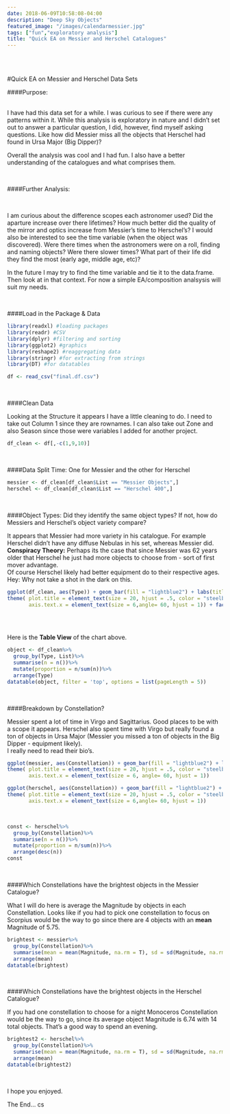 ```yaml
---
date: 2018-06-09T10:58:08-04:00
description: "Deep Sky Objects"
featured_image: "/images/calendarmessier.jpg"
tags: ["fun","exploratory analysis"]
title: "Quick EA on Messier and Herschel Catalogues"
---
```




<br>
<br>

#Quick EA on Messier and Herschel Data Sets
<br>

####Purpose:

<br>
I have had this data set for a while.  I was curious to see if there were any patterns within it.  While this analysis is exploratory in nature and I didn't set out to answer a particular question, I did, however, find myself asking questions. Like how did Messier miss all the objects that Herschel had found in Ursa Major (Big Dipper)?  

Overall the analysis was cool and I had fun. I also have a better understanding of the catalogues and what comprises them.  


<br>

####Further Analysis:

<br>

I am curious about the difference scopes each astronomer used? Did the aparture increase over there lifetimes?  How much better did the quality of the mirror and optics increase from Messier's time to Herschel's?
I would also be interested to see the time variable (when the object was discovered).  Were there times when the astronomers were on a roll, finding and naming objects?  Were there slower times?  What part of their life did they find the most (early age, middle age, etc)?  

In the future I may try to find the time variable and tie it to the data.frame.  Then look at in that context.  For now a simple EA/composition analsysis will suit my needs.

<br>

####Load in the Package & Data
<br>
```r
library(readxl) #loading packages
library(readr) #CSV 
library(dplyr) #filtering and sorting
library(ggplot2) #graphics
library(reshape2) #reaggregating data
library(stringr) #for extracting from strings
library(DT) #for datatables
```



```r
df <- read_csv("final.df.csv")
```
<br>

####Clean Data

Looking at the Structure it appears I have a little cleaning to do.  I need to take out Column 1 since they are rownames. I can also take out Zone and also Season since those were variables I added for another project.

```r
df_clean <- df[,-c(1,9,10)]

```
<br>

####Data Split Time: One for Messier and the other for Herschel

```r
messier <- df_clean[df_clean$List == "Messier Objects",]
herschel <- df_clean[df_clean$List == "Herschel 400",]

```
<br>

####Object Types:  Did they identify the same object types?  If not, how do Messiers and Herschel's object variety compare?

It appears that Messier had more variety in his catalogue.  For example Herschel didn't have any diffuse Nebulas in his set, whereas Messier did.  
**Conspiracy Theory:**  Perhaps its the case that since Messier was 62 years older that Herschel he just had more objects to choose from - sort of first mover advantage.  
Of course Herschel likely had better equipment do to their respective ages. Hey:  Why not take a shot in the dark on this.  

```r
ggplot(df_clean, aes(Type)) + geom_bar(fill = "lightblue2") + labs(title = "Object Types by Catalogue", y = "Count", x = "") + theme_bw() + 
theme( plot.title = element_text(size = 20, hjust = .5, color = "steelblue3"),
       axis.text.x = element_text(size = 6,angle= 60, hjust = 1)) + facet_wrap(~List)
                                                                                                                                                  
```
<br>

Here is the **Table View** of the chart above.
<br>
```r
object <- df_clean%>%
  group_by(Type, List)%>%
  summarise(n = n())%>%
  mutate(proportion = n/sum(n))%>%
  arrange(Type)
datatable(object, filter = 'top', options = list(pageLength = 5))

```
<br>

  
####Breakdown by Constellation?

Messier spent a lot of time in Virgo and Sagittarius.  Good places to be with a scope it appears.  Herschel also spent time with Virgo but really found a ton of objects in Ursa Major (Messier you missed a ton of objects in the Big Dipper - equipment likely).  
 I really need to read their bio's.
<br>
```r
ggplot(messier, aes(Constellation)) + geom_bar(fill = "lightblue2") + labs(title = "Messier Object Count by Constellation", y = "Count", x = "") + theme_bw() + 
theme( plot.title = element_text(size = 20, hjust = .5, color = "steelblue3"),
       axis.text.x = element_text(size = 6, angle= 60, hjust = 1)) 
```


```r
ggplot(herschel, aes(Constellation)) + geom_bar(fill = "lightblue2") + labs(title = "Herschel Ojbect Count by Constellation", y = "Count", x = "") + theme_bw() + 
theme( plot.title = element_text(size = 20, hjust = .5, color = "steelblue3"),
       axis.text.x = element_text(size = 6,angle= 60, hjust = 1))
```
<br>
```r

const <- herschel%>%
  group_by(Constellation)%>%
  summarise(n = n())%>%
  mutate(proportion = n/sum(n))%>%
  arrange(desc(n))
const
```
<br>

####Which Constellations have the brightest objects in the Messier Catalogue?

What I will do here is average the Magnitude by objects in each Constellation.  Looks like if you had to pick one constellation to focus on Scorpius would be the way to go since there are 4 objects with an **mean** Magnitude of 5.75.

```r
brightest <- messier%>%
  group_by(Constellation)%>%
  summarise(mean = mean(Magnitude, na.rm = T), sd = sd(Magnitude, na.rm = T),n = n())%>%
  arrange(mean)
datatable(brightest)
```
<br>

####Which Constellations have the brightest objects in the Herschel Catalogue?

If you had one constellation to choose for a night Monoceros Constellation would be the way to go, since its average object Magnitude is 6.74 with 14 total objects. That's a good way to spend an evening.  
```r
brightest2 <- herschel%>%
  group_by(Constellation)%>%
  summarise(mean = mean(Magnitude, na.rm = T), sd = sd(Magnitude, na.rm = T),n = n())%>%
  arrange(mean)
datatable(brightest2)
```

<br>


I hope you enjoyed.  


The End... 
cs





